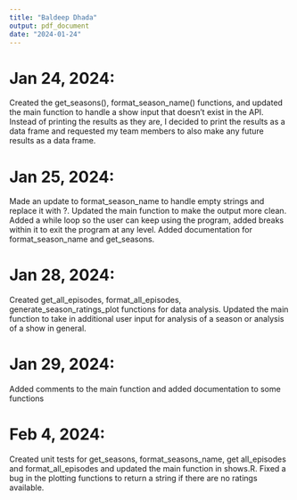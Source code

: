 ```yaml
---
title: "Baldeep Dhada"
output: pdf_document
date: "2024-01-24"
---
```


# Jan 24, 2024:

Created the get_seasons(), format_season_name() functions, and updated the main function to handle a show input that doesn't exist in the API. Instead of printing the results as they are, I decided to print the results as a data frame and requested my team members to also make any future results as a data frame. 

# Jan 25, 2024:

Made an update to format_season_name to handle empty strings and replace it with ?. Updated the main function to make the output more clean. Added a while loop so the user can keep using the program, added breaks within it to exit the program at any level. Added documentation for format_season_name and get_seasons. 

# Jan 28, 2024:

Created get_all_episodes, format_all_episodes, generate_season_ratings_plot functions for data analysis. Updated the main function to take in additional user input for analysis of a season or analysis of a show in general. 

# Jan 29, 2024:

Added comments to the main function and added documentation to some functions

# Feb 4, 2024:

Created unit tests for get_seasons, format_seasons_name, get all_episodes and format_all_episodes and updated the main function in shows.R. Fixed a bug in the plotting functions to return a string if there are no ratings available. 